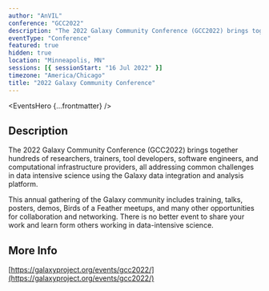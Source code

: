 ```yaml
---
author: "AnVIL"
conference: "GCC2022"
description: "The 2022 Galaxy Community Conference (GCC2022) brings together hundreds of researchers, trainers, tool developers, software engineers, and computational infrastructure providers, all addressing common challenges in data intensive science using the Galaxy data integration and analysis platform."
eventType: "Conference"
featured: true
hidden: true
location: "Minneapolis, MN"
sessions: [{ sessionStart: "16 Jul 2022" }]
timezone: "America/Chicago"
title: "2022 Galaxy Community Conference"
---
```


<EventsHero {...frontmatter} />

## Description

The 2022 Galaxy Community Conference (GCC2022) brings together hundreds of researchers, trainers, tool developers, software engineers, and computational infrastructure providers, all addressing common challenges in data intensive science using the Galaxy data integration and analysis platform.

This annual gathering of the Galaxy community includes training, talks, posters, demos, Birds of a Feather meetups, and many other opportunities for collaboration and networking. There is no better event to share your work and learn form others working in data-intensive science.

## More Info

[https://galaxyproject.org/events/gcc2022/](https://galaxyproject.org/events/gcc2022/)
